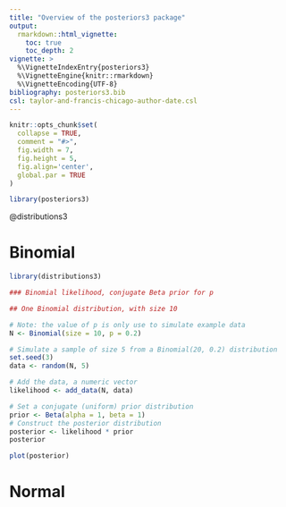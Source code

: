 ```yaml
---
title: "Overview of the posteriors3 package"
output:
  rmarkdown::html_vignette:
    toc: true
    toc_depth: 2
vignette: >
  %\VignetteIndexEntry{posteriors3}
  %\VignetteEngine{knitr::rmarkdown}
  %\VignetteEncoding{UTF-8}
bibliography: posteriors3.bib
csl: taylor-and-francis-chicago-author-date.csl
---
```


```r
knitr::opts_chunk$set(
  collapse = TRUE,
  comment = "#>",
  fig.width = 7, 
  fig.height = 5,
  fig.align='center',
  global.par = TRUE
)
```

```r
library(posteriors3)
```

@distributions3

# Binomial

```r
library(distributions3)
```

```r
### Binomial likelihood, conjugate Beta prior for p

## One Binomial distribution, with size 10

# Note: the value of p is only use to simulate example data
N <- Binomial(size = 10, p = 0.2)

# Simulate a sample of size 5 from a Binomial(20, 0.2) distribution
set.seed(3)
data <- random(N, 5)

# Add the data, a numeric vector
likelihood <- add_data(N, data)

# Set a conjugate (uniform) prior distribution
prior <- Beta(alpha = 1, beta = 1)
# Construct the posterior distribution
posterior <- likelihood * prior
posterior
```

```r
plot(posterior)
```

# Normal

